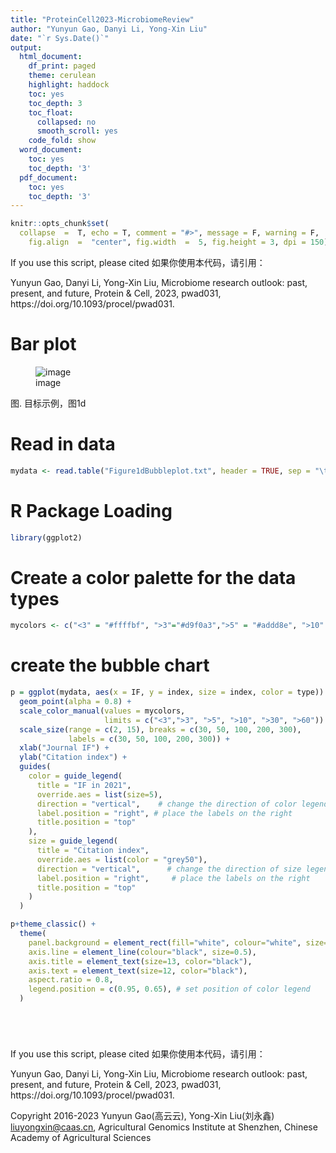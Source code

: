 ---
title: "ProteinCell2023-MicrobiomeReview"
author: "Yunyun Gao, Danyi Li, Yong-Xin Liu"
date: "`r Sys.Date()`"
output: 
  html_document:
    df_print: paged
    theme: cerulean
    highlight: haddock
    toc: yes
    toc_depth: 3
    toc_float:
      collapsed: no
      smooth_scroll: yes
    code_fold: show
  word_document:
    toc: yes
    toc_depth: '3'
  pdf_document:
    toc: yes
    toc_depth: '3'
---

```{r setup, include = FALSE}
knitr::opts_chunk$set(
  collapse  =  T, echo = T, comment = "#>", message = F, warning = F,
	fig.align  =  "center", fig.width  =  5, fig.height = 3, dpi = 150)
```

If you use this script, please cited 如果你使用本代码，请引用：

Yunyun Gao, Danyi Li, Yong-Xin Liu, Microbiome research outlook: past, present, and future, Protein & Cell, 2023, pwad031, https://doi.org/10.1093/procel/pwad031. 

# Bar plot

![image](Figure1dBubbleplot.jpg)

图. 目标示例，图1d


# Read in data

```{r}
mydata <- read.table("Figure1dBubbleplot.txt", header = TRUE, sep = "\t")
```
# R Package Loading

```{r install, echo = TRUE}

library(ggplot2)
```

# Create a color palette for the data types

```{r parameter}
mycolors <- c("<3" = "#ffffbf", ">3"="#d9f0a3",">5" = "#addd8e", ">10" = "#78c679", ">30" = "#31a354", ">60" = "#006837")


```

# create the bubble chart

```{r}
p = ggplot(mydata, aes(x = IF, y = index, size = index, color = type)) +
  geom_point(alpha = 0.8) +
  scale_color_manual(values = mycolors, 
                     limits = c("<3",">3", ">5", ">10", ">30", ">60")) + # specify the legend order
  scale_size(range = c(2, 15), breaks = c(30, 50, 100, 200, 300), 
             labels = c(30, 50, 100, 200, 300)) +
  xlab("Journal IF") +
  ylab("Citation index") +
  guides(
    color = guide_legend(
      title = "IF in 2021", 
      override.aes = list(size=5),
      direction = "vertical",    # change the direction of color legend to horizontal
      label.position = "right", # place the labels on the right
      title.position = "top"
    ),
    size = guide_legend(
      title = "Citation index", 
      override.aes = list(color = "grey50"),
      direction = "vertical",      # change the direction of size legend to vertical
      label.position = "right",     # place the labels on the right
      title.position = "top"
    )
  )

p+theme_classic() +
  theme(
    panel.background = element_rect(fill="white", colour="white", size=0.25),
    axis.line = element_line(colour="black", size=0.5),
    axis.title = element_text(size=13, color="black"),
    axis.text = element_text(size=12, color="black"),
    aspect.ratio = 0.8,
    legend.position = c(0.95, 0.65), # set position of color legend
  )






```

If you use this script, please cited 如果你使用本代码，请引用：

Yunyun Gao, Danyi Li, Yong-Xin Liu, Microbiome research outlook: past, present, and future, Protein & Cell, 2023, pwad031, https://doi.org/10.1093/procel/pwad031. 

Copyright 2016-2023 Yunyun Gao(高云云), Yong-Xin Liu(刘永鑫) <liuyongxin@caas.cn>, Agricultural Genomics Institute at Shenzhen, Chinese Academy of Agricultural Sciences
